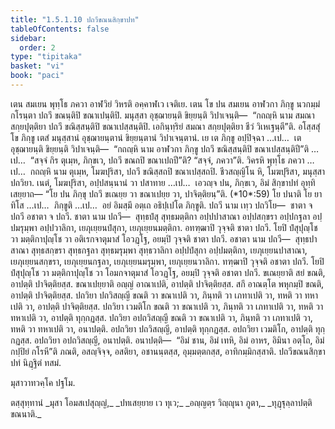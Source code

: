 ```yaml
---
title: "1.5.1.10 ปถวีขณนสิกฺขาปท"
tableOfContents: false
sidebar:
  order: 2
type: "tipitaka"
basket: "vi"
book: "paci"
---
```



<DynamicBreadcrumb />

<Division number="84" book="paci">

<Paragraph number="321" book="paci">
เตน สมเยน พุทฺโธ ภควา อาฬวิยํ วิหรติ อคฺคาฬเว เจติเย. เตน โข ปน สมเยน อาฬวกา ภิกฺขู นวกมฺมํ กโรนฺตา ปถวึ ขณนฺติปิ ขณาเปนฺติปิ. มนุสฺสา อุชฺฌายนฺติ ขิยฺยนฺติ วิปาเจนฺติ—  “กถญฺหิ นาม สมณา สกฺยปุตฺติยา ปถวึ ขณิสฺสนฺติปิ ขณาเปสฺสนฺติปิ. เอกินฺทฺริยํ สมณา สกฺยปุตฺติยา ชีวํ วิเหเฐนฺตี”ติ.
</Paragraph>

<Paragraph number="322" book="paci">
อโสฺสสุํ โข ภิกฺขู เตสํ มนุสฺสานํ อุชฺฌายนฺตานํ ขิยฺยนฺตานํ วิปาเจนฺตานํ. เย เต ภิกฺขู อปฺปิจฺฉา …เป…  เต อุชฺฌายนฺติ ขิยฺยนฺติ วิปาเจนฺติ—  “กถญฺหิ นาม อาฬวกา ภิกฺขู ปถวึ ขณิสฺสนฺติปิ ขณาเปสฺสนฺติปี”ติ …เป…  “สจฺจํ กิร ตุเมฺห, ภิกฺขเว, ปถวึ ขณถปิ ขณาเปถปี”ติ? “สจฺจํ, ภควา”ติ. วิครหิ พุทฺโธ ภควา …เป…  กถญฺหิ นาม ตุเมฺห, โมฆปุริสา, ปถวึ ขณิสฺสถปิ ขณาเปสฺสถปิ. ชีวสญฺญิโน หิ, โมฆปุริสา, มนุสฺสา ปถวิยา. เนตํ, โมฆปุริสา, อปฺปสนฺนานํ วา ปสาทาย …เป…  เอวญฺจ ปน, ภิกฺขเว, อิมํ สิกฺขาปทํ อุทฺทิเสยฺยาถ—
</Paragraph>

</Division>
<Division number="85" book="paci">

<Paragraph number="323" book="paci">
<Emphasis>“โย ปน ภิกฺขุ ปถวึ ขเณยฺย วา ขณาเปยฺย วา, ปาจิตฺติยนฺ”</Emphasis>ติ. (*10*:<Emphasis>59</Emphasis>)
</Paragraph>

</Division>
<Division number="86" book="paci">

<Paragraph number="324" book="paci">
<Emphasis>โย ปนา</Emphasis>ติ โย ยาทิโส …เป…  <Emphasis>ภิกฺขู</Emphasis>ติ …เป…  อยํ อิมสฺมึ อตฺเถ อธิปฺเปโต ภิกฺขูติ.
</Paragraph>

<Paragraph number="325" book="paci">
<Emphasis>ปถวี</Emphasis> นาม เทฺว ปถวิโย—  ชาตา จ ปถวี อชาตา จ ปถวี.
</Paragraph>

<Paragraph number="326" book="paci">
<Emphasis>ชาตา</Emphasis> นาม ปถวี—  สุทฺธปํสุ สุทฺธมตฺติกา อปฺปปาสาณา อปฺปสกฺขรา อปฺปกฐลา อปฺปมรุมฺพา อปฺปวาลิกา, เยภุเยฺยนปํสุกา, เยภุเยฺยนมตฺติกา. อทฑฺฒาปิ วุจฺจติ ชาตา ปถวี. โยปิ ปํสุปุญฺโช วา มตฺติกาปุญฺโช วา อติเรกจาตุมาสํ โอวฏฺโฐ, อยมฺปิ วุจฺจติ ชาตา ปถวี.
</Paragraph>

<Paragraph number="327" book="paci">
<Emphasis>อชาตา</Emphasis> นาม ปถวี—  สุทฺธปาสาณา สุทฺธสกฺขรา สุทฺธกฐลา สุทฺธมรุมฺพา สุทฺธวาลิกา อปฺปปํสุกา อปฺปมตฺติกา, เยภุเยฺยนปาสาณา, เยภุเยฺยนสกฺขรา, เยภุเยฺยนกฐลา, เยภุเยฺยนมรุมฺพา, เยภุเยฺยนวาลิกา. ทฑฺฒาปิ วุจฺจติ อชาตา ปถวี. โยปิ ปํสุปุญฺโช วา มตฺติกาปุญฺโช วา โอมกจาตุมาสํ โอวฏฺโฐ, อยมฺปิ วุจฺจติ อชาตา ปถวี.
</Paragraph>

<Paragraph number="328" book="paci">
<Emphasis>ขเณยฺยา</Emphasis>ติ สยํ ขณติ, อาปตฺติ ปาจิตฺติยสฺส.
</Paragraph>

<Paragraph number="329" book="paci">
<Emphasis>ขณาเปยฺยา</Emphasis>ติ อญฺญํ อาณาเปติ, อาปตฺติ ปาจิตฺติยสฺส. สกึ อาณตฺโต พหุกมฺปิ ขณติ, อาปตฺติ ปาจิตฺติยสฺส.
</Paragraph>

</Division>
<Division number="87" book="paci">

<Paragraph number="330" book="paci">
ปถวิยา ปถวิสญฺญี ขณติ วา ขณาเปติ วา, ภินฺทติ วา เภทาเปติ วา, ทหติ วา ทหาเปติ วา, อาปตฺติ ปาจิตฺติยสฺส.
</Paragraph>

<Paragraph number="331" book="paci">
ปถวิยา เวมติโก ขณติ วา ขณาเปติ วา, ภินฺทติ วา เภทาเปติ วา, ทหติ วา ทหาเปติ วา, อาปตฺติ ทุกฺกฏสฺส.
</Paragraph>

<Paragraph number="332" book="paci">
ปถวิยา อปถวิสญฺญี ขณติ วา ขณาเปติ วา, ภินฺทติ วา เภทาเปติ วา, ทหติ วา ทหาเปติ วา, อนาปตฺติ.
</Paragraph>

<Paragraph number="333" book="paci">
อปถวิยา ปถวิสญฺญี, อาปตฺติ ทุกฺกฏสฺส. อปถวิยา เวมติโก, อาปตฺติ ทุกฺกฏสฺส. อปถวิยา อปถวิสญฺญี, อนาปตฺติ.
</Paragraph>

</Division>
<Division number="88" book="paci">

<Paragraph number="334" book="paci">
อนาปตฺติ—  “อิมํ ชาน, อิมํ เทหิ, อิมํ อาหร, อิมินา อตฺโถ, อิมํ กปฺปิยํ กโรหี”ติ ภณติ, อสญฺจิจฺจ, อสติยา, อชานนฺตสฺส, อุมฺมตฺตกสฺส, อาทิกมฺมิกสฺสาติ.

</Paragraph>
</Division>

<Paragraph number="335" type="center" book="paci">
ปถวีขณนสิกฺขาปทํ นิฏฺฐิตํ ทสมํ.

  
มุสาวาทวคฺโค ปฐโม.



</Paragraph>

<Paragraph number="336" type="center" book="paci">
ตสฺสุทฺทานํ


</Paragraph>

<Paragraph number="337" type="verses" book="paci">
_มุสา โอมสเปสุญฺญํ,_  
_ปทเสยฺยาย เว ทุเว;_  
_อญฺญตฺร วิญฺญุนา ภูตา,_  
_ทุฏฺฐุลฺลาปตฺติ ขณนาติ._
</Paragraph>
